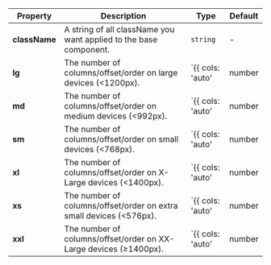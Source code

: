 | Property | Description | Type | Default |
| --- | --- | --- | --- |
| **className** | A string of all className you want applied to the base component. | `string` | - |
| **lg** | The number of columns/offset/order on large devices (<1200px). | `{{ cols: 'auto' | number | string } | { gutter: number | string } | { gutterX: number | string } | { gutterY: number | string }}` | - |
| **md** | The number of columns/offset/order on medium devices (<992px). | `{{ cols: 'auto' | number | string } | { gutter: number | string } | { gutterX: number | string } | { gutterY: number | string }}` | - |
| **sm** | The number of columns/offset/order on small devices (<768px). | `{{ cols: 'auto' | number | string } | { gutter: number | string } | { gutterX: number | string } | { gutterY: number | string }}` | - |
| **xl** | The number of columns/offset/order on X-Large devices (<1400px). | `{{ cols: 'auto' | number | string } | { gutter: number | string } | { gutterX: number | string } | { gutterY: number | string }}` | - |
| **xs** | The number of columns/offset/order on extra small devices (<576px). | `{{ cols: 'auto' | number | string } | { gutter: number | string } | { gutterX: number | string } | { gutterY: number | string }}` | - |
| **xxl** | The number of columns/offset/order on XX-Large devices (≥1400px). | `{{ cols: 'auto' | number | string } | { gutter: number | string } | { gutterX: number | string } | { gutterY: number | string }}` | - |
